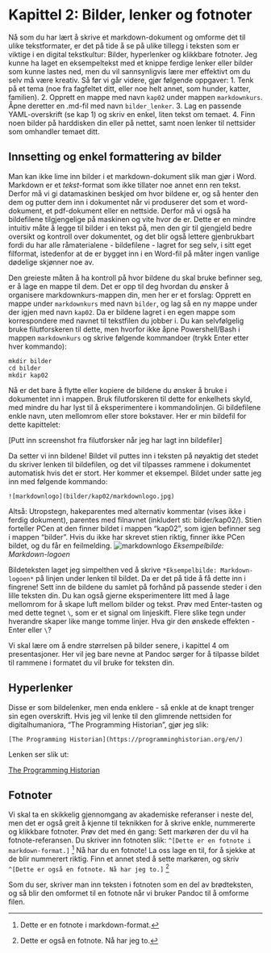 # Kapittel 2: Bilder, lenker og fotnoter

Nå som du har lært å skrive et markdown-dokument og omforme det til ulike tekstformater, er det på tide å se på ulike tillegg i teksten som er viktige i en digital tekstkultur: Bilder, hyperlenker og klikkbare fotnoter. Jeg kunne ha laget en eksempeltekst med et knippe ferdige lenker eller bilder som kunne lastes ned, men du vil sannsynligvis lære mer effektivt om du selv må være kreativ. Så før vi går videre, gjør følgende oppgaver: 
1. Tenk på et tema (noe fra fagfeltet ditt, eller noe helt annet, som hunder, katter, familien). 
2. Opprett en mappe med navn ```kap02``` under mappen ```markdownkurs```. Åpne deretter en .md-fil med navn ```bilder_lenker```. 
3. Lag en passende YAML-overskrift (se kap 1) og skriv en enkel, liten tekst om temaet. 
4. Finn noen bilder på harddisken din eller på nettet, samt noen lenker til nettsider som omhandler temaet ditt. 

## Innsetting og enkel formattering av bilder

Man kan ikke lime inn bilder i et markdown-dokument slik man gjør i Word. Markdown er et *tekst*-format som ikke tillater noe annet enn ren tekst. Derfor må vi gi datamaskinen beskjed om hvor bildene er, og så henter den dem og putter dem inn i dokumentet når vi produserer det som et word-dokument, et pdf-dokument eller en nettside. Derfor må vi også ha bildefilene tilgjengelige på maskinen og vite hvor de er. Dette er en mindre intuitiv måte å legge til bilder i en tekst på, men den gir til gjengjeld bedre oversikt og kontroll over dokumentet, og det blir også lettere gjenbrukbart fordi du har alle råmaterialene - bildefilene - lagret for seg selv, i sitt eget filformat, istedenfor at de er bygget inn i en Word-fil på måter ingen vanlige dødelige skjønner noe av.

Den greieste måten å ha kontroll på hvor bildene du skal bruke befinner seg, er å lage en mappe til dem. Det er opp til deg hvordan du ønsker å organisere markdownkurs-mappen din, men her er et forslag: Opprett en mappe under ```markdownkurs``` med navn ```bilder```, og lag så en ny mappe under der igjen med navn ```kap02```. Da er bildene lagret i en egen mappe som korrespondere med navnet til tekstfilen du jobber i. Du kan selvfølgelig bruke filutforskeren til dette, men hvorfor ikke åpne Powershell/Bash i mappen ```markdownkurs``` og skrive følgende kommandoer (trykk Enter etter hver kommando):

```
mkdir bilder
cd bilder
mkdir kap02
```

Nå er det bare å flytte eller kopiere de bildene du ønsker å bruke i dokumentet inn i mappen. Bruk filutforskeren til dette for enkelhets skyld, med mindre du har lyst til å eksperimentere i kommandolinjen. Gi bildefilene enkle navn, uten mellomrom eller store bokstaver. Her er min bildefil for dette kapittelet:

[Putt inn screenshot fra filutforsker når jeg har lagt inn bildefiler]

Da setter vi inn bildene! Bildet vil puttes inn i teksten på nøyaktig det stedet du skriver lenken til bildefilen, og det vil tilpasses rammene i dokumentet automatisk hvis det er stort. Her kommer et eksempel. Bildet under satte jeg inn med følgende kommando:

```![markdownlogo](bilder/kap02/markdownlogo.jpg)``` 

Altså: Utropstegn, hakeparentes med alternativ kommentar (vises ikke i ferdig dokument), parentes med filnavnet (inkludert sti: bilder/kap02/). Stien forteller PCen at den finner bildet i mappen "kap02", som igjen befinner seg i mappen "bilder". Hvis du ikke har skrevet stien riktig, finner ikke PCen bildet, og du får en feilmelding.
![markdownlogo](bilder/kap02/markdownlogo.jpg)
*Eksempelbilde: Markdown-logoen*

Bildeteksten laget jeg simpelthen ved å skrive ```*Eksempelbilde: Markdown-logoen*``` på linjen under lenken til bildet. Da er det på tide å få dette inn i fingrene! Sett inn de bildene du samlet på forhånd på passende steder i den lille teksten din. Du kan også gjerne eksperimentere litt med å lage mellomrom for å skape luft mellom bilder og tekst. Prøv med Enter-tasten og med dette tegnet ```\```, som er et signal om linjeskift. Flere slike tegn under hverandre skaper like mange tomme linjer. Hva gir den ønskede effekten - Enter eller ```\```?

Vi skal lære om å endre størrelsen på bilder senere, i kapittel 4 om presentasjoner. Her vil jeg bare nevne at Pandoc sørger for å tilpasse bildet til rammene i formatet du vil bruke for teksten din.


## Hyperlenker

Disse er som bildelenker, men enda enklere - så enkle at de knapt trenger sin egen overskrift. Hvis jeg vil lenke til den glimrende nettsiden for digitalhumaniora, "The Programming Historian", gjør jeg slik:

```[The Programming Historian](https://programminghistorian.org/en/)```

Lenken ser slik ut:

[The Programming Historian](https://programminghistorian.org/en/)


## Fotnoter

Vi skal ta en skikkelig gjennomgang av akademiske referanser i neste del, men det er også greit å kjenne til teknikken for å skrive enkle, nummererte og klikkbare fotnoter. Prøv det med én gang: Sett markøren der du vil ha fotnote-referansen. Du skriver inn fotnoten slik: ```^[Dette er en fotnote i markdown-format.]``` ^[Dette er en fotnote i markdown-format.] Nå har du en fotnote! La oss lage en til, for å sjekke at de blir nummerert riktig. Finn et annet sted å sette markøren, og skriv ```^[Dette er også en fotnote. Nå har jeg to.]``` ^[Dette er også en fotnote. Nå har jeg to.]

Som du ser, skriver man inn teksten i fotnoten som en del av brødteksten, og så blir den omformet til en fotnote når vi bruker Pandoc til å omforme filen. 

